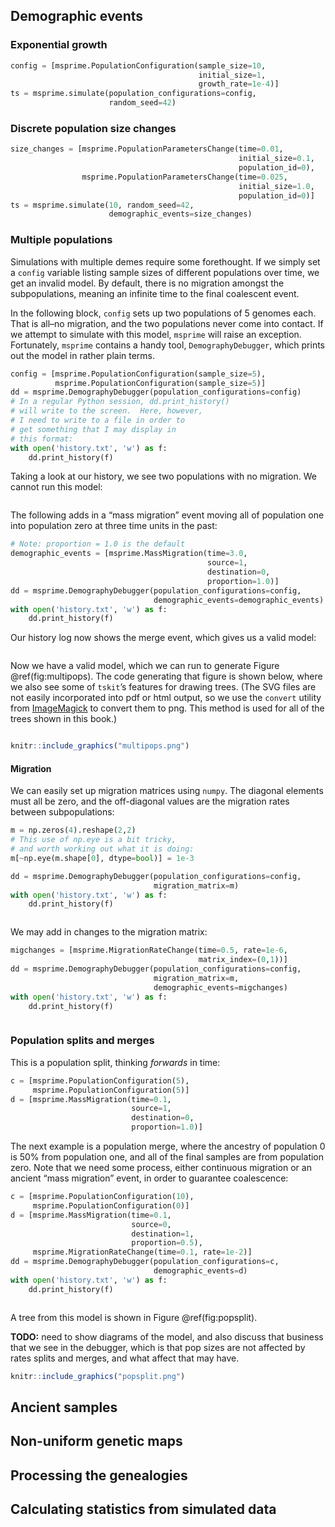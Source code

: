 ## Demographic events

### Exponential growth

```python
config = [msprime.PopulationConfiguration(sample_size=10,
                                          initial_size=1,
                                          growth_rate=1e-4)]
ts = msprime.simulate(population_configurations=config,
                      random_seed=42)
```

### Discrete population size changes

```python
size_changes = [msprime.PopulationParametersChange(time=0.01,
                                                   initial_size=0.1,
                                                   population_id=0),
                msprime.PopulationParametersChange(time=0.025,
                                                   initial_size=1.0,
                                                   population_id=0)]
ts = msprime.simulate(10, random_seed=42,
                      demographic_events=size_changes)
```

### Multiple populations

Simulations with multiple demes require some forethought.  If we simply set a `config` variable listing sample sizes of different populations over time, we get an invalid model.  By default, there is no migration amongst the subpopulations, meaning an infinite time to the final coalescent event.

In the following block, `config` sets up two populations of 5 genomes each.  That is all--no migration, and the two populations never come into contact.  If we attempt to simulate with this model, `msprime` will raise an exception.  Fortunately, `msprime` contains a handy tool, `DemographyDebugger`, which prints out the model in rather plain terms.

```python
config = [msprime.PopulationConfiguration(sample_size=5),
          msprime.PopulationConfiguration(sample_size=5)]
dd = msprime.DemographyDebugger(population_configurations=config)
# In a regular Python session, dd.print_history()
# will write to the screen.  Here, however,
# I need to write to a file in order to
# get something that I may display in 
# this format:
with open('history.txt', 'w') as f:
    dd.print_history(f)
```

Taking a look at our history, we see two populations with no migration.  We cannot run this model:

```r
```

The following adds in a "mass migration" event moving all of population one into population zero at three time units in the past:

```python
# Note: proportion = 1.0 is the default
demographic_events = [msprime.MassMigration(time=3.0,
                                            source=1,
                                            destination=0,
                                            proportion=1.0)]
dd = msprime.DemographyDebugger(population_configurations=config,
                                demographic_events=demographic_events)
with open('history.txt', 'w') as f:
    dd.print_history(f)
```

Our history log now shows the merge event, which gives us a valid model:

```r
```

Now we have a valid model, which we can run to generate Figure \@ref(fig:multipops).  The code generating that figure is shown below,
where we also see some of `tskit`'s features for drawing trees.  (The SVG files are not easily incorporated into pdf or html output, so
we use the `convert` utility from [ImageMagick](http://www.imagemagick.org) to convert them to png.  This method is used for all of the trees
shown in this book.)

```python
```

```r
knitr::include_graphics("multipops.png")
```

#### Migration

We can easily set up migration matrices using `numpy`.  The diagonal elements must all be zero, and the off-diagonal values are the migration rates between subpopulations:

```python
m = np.zeros(4).reshape(2,2)
# This use of np.eye is a bit tricky,
# and worth working out what it is doing:
m[~np.eye(m.shape[0], dtype=bool)] = 1e-3

dd = msprime.DemographyDebugger(population_configurations=config,
                                migration_matrix=m)
with open('history.txt', 'w') as f:
    dd.print_history(f)
```

```r
```

We may add in changes to the migration matrix:

```python
migchanges = [msprime.MigrationRateChange(time=0.5, rate=1e-6,
                                          matrix_index=(0,1))]
dd = msprime.DemographyDebugger(population_configurations=config,
                                migration_matrix=m,
                                demographic_events=migchanges)
with open('history.txt', 'w') as f:
    dd.print_history(f)
```

```r
```

### Population splits and merges

This is a population split, thinking *forwards* in time:

```python
c = [msprime.PopulationConfiguration(5),
     msprime.PopulationConfiguration(5)]
d = [msprime.MassMigration(time=0.1,
                           source=1,
                           destination=0,
                           proportion=1.0)]
```

The next example is a population merge, where the ancestry of population 0 is 50% from population one, and
all of the final samples are from population zero. Note that we need some process, either continuous migration or an ancient 
"mass migration" event, in order to guarantee coalescence:

```python
c = [msprime.PopulationConfiguration(10),
     msprime.PopulationConfiguration(0)]
d = [msprime.MassMigration(time=0.1,
                           source=0,
                           destination=1,
                           proportion=0.5),
     msprime.MigrationRateChange(time=0.1, rate=1e-2)]
dd = msprime.DemographyDebugger(population_configurations=c,
                                demographic_events=d)
with open('history.txt', 'w') as f:
    dd.print_history(f)
```

```r
```

A tree from this model is shown in Figure \@ref(fig:popsplit).

**TODO:** need to show diagrams of the model, and also discuss that business that we see in the debugger, which is that pop sizes are not affected by rates splits and merges, and what affect that may have.

```r
knitr::include_graphics("popsplit.png")
```

## Ancient samples

## Non-uniform genetic maps

## Processing the genealogies

## Calculating statistics from simulated data


